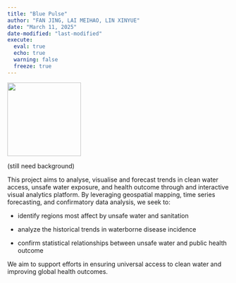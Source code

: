 ```yaml
---
title: "Blue Pulse"
author: "FAN JING, LAI MEIHAO, LIN XINYUE"
date: "March 11, 2025"
date-modified: "last-modified"
execute: 
  eval: true
  echo: true
  warning: false
  freeze: true
---
```


![](images/clipboard-1382453510.png){width="167"}

(still need background)

This project aims to analyse, visualise and forecast trends in clean water access, unsafe water exposure, and health outcome through and interactive visual analytics platform. By leveraging geospatial mapping, time series forecasting, and confirmatory data analysis, we seek to:

-   identify regions most affect by unsafe water and sanitation

-   analyze the historical trends in waterborne disease incidence

-   confirm statistical relationships between unsafe water and public health outcome

We aim to support efforts in ensuring universal access to clean water and improving global health outcomes.
